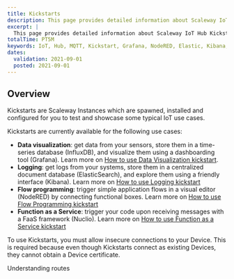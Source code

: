 ```yaml
---
title: Kickstarts
description: This page provides detailed information about Scaleway IoT Hub Kickstarts. 
excerpt: |
  This page provides detailed information about Scaleway IoT Hub Kickstarts.
totalTime: PT5M
keywords: IoT, Hub, MQTT, Kickstart, Grafana, NodeRED, Elastic, Kibana, FaaS, Serverless
dates:
  validation: 2021-09-01
  posted: 2021-09-01
---
```

## Overview

Kickstarts are Scaleway Instances which are spawned, installed and configured for you to test and showcase some typical IoT use cases.


Kickstarts are currently available for the following use cases:

- **Data visualization**: get data from your sensors, store them in a time-series database (InfluxDB), and visualize them using a dashboarding tool (Grafana). Learn more on [How to use Data Visualization kickstart](/iot/iot-hub/how-to/use-dataviz-kickstart/).
- **Logging**: get logs from your systems, store them in a centralized document database (ElasticSearch), and explore them using a friendly interface (Kibana). Learn more on [How to use Logging kickstart](/iot/iot-hub/how-to/use-logging-kickstart/)
- **Flow programming**: trigger simple application flows in a visual editor (NodeRED) by connecting functional boxes. Learn more on [How to use Flow Programming kickstart](/iot/iot-hub/how-to/use-flow-programming-kickstart/)
- **Function as a Service**: trigger your code upon receiving messages with a FaaS framework (Nuclio). Learn more on [How to use Function as a Service kickstart](/iot/iot-hub/how-to/use-faas-kickstart/)

<Message type="important">

  To use Kickstarts, you must allow insecure connections to your Device. This is required because even though Kickstarts connect as existing Devices, they cannot obtain a Device certificate.

</Message>

<Navigation title="See Also">
  <PreviousButton to="/iot/iot-hub/reference-content/routes/">Understanding routes</PreviousButton>
</Navigation>
